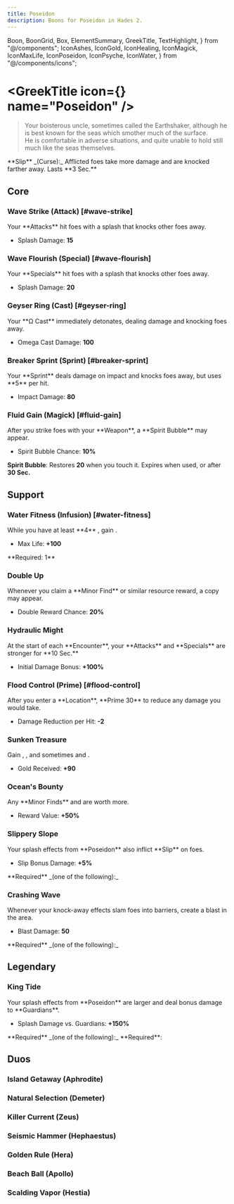 ```yaml
---
title: Poseidon
description: Boons for Poseidon in Hades 2.
---
```


  Boon,
  BoonGrid,
  Box,
  ElementSummary,
  GreekTitle,
  TextHighlight,
} from "@/components";
  IconAshes,
  IconGold,
  IconHealing,
  IconMagick,
  IconMaxLife,
  IconPoseidon,
  IconPsyche,
  IconWater,
} from "@/components/icons";



# <GreekTitle icon={<IconPoseidon  />} name="Poseidon" />

> Your boisterous uncle, sometimes called the Earthshaker, although he is best known for the seas which smother much of the surface.\
> He is comfortable in adverse situations, and quite unable to hold still much like the seas themselves.

<Box className="mt-4">
  **Slip** _(Curse):_ Afflicted foes take more damage and are knocked farther
  away. Lasts **3 Sec.**
</Box>

<ElementSummary boons={DbBoons.Poseidon} />

## Core

### Wave Strike (Attack) [#wave-strike]

<Boon boon={DbBoons.Poseidon.waveStrike}>
Your **Attacks** hit foes with a splash that knocks other foes away.

- Splash Damage: **15**

</Boon>

### Wave Flourish (Special) [#wave-flourish]

<Boon boon={DbBoons.Poseidon.waveFlourish}>
Your **Specials** hit foes with a splash that knocks other foes away.

- Splash Damage: **20**

</Boon>

### Geyser Ring (Cast) [#geyser-ring]

<Boon boon={DbBoons.Poseidon.geyserRing}>
Your **Ω Cast** immediately detonates, dealing damage and knocking foes away.

- Omega Cast Damage: **100**

</Boon>

### Breaker Sprint (Sprint) [#breaker-sprint]

<Boon boon={DbBoons.Poseidon.breakerSprint}>
Your **Sprint** deals damage on impact and knocks foes away, but uses **5** <IconMagick /> per hit.

- Impact Damage: **80**

</Boon>

### Fluid Gain (Magick) [#fluid-gain]

<Boon boon={DbBoons.Poseidon.fluidGain}>
After you strike foes with your **Weapon**, a **Spirit Bubble** may appear.

- Spirit Bubble Chance: **10%**

**Spirit Bubble**: Restores **20** <IconMagick /> when you touch it. Expires
when used, or after **30 Sec.**

</Boon>

## Support

### <TextHighlight type="infusion">Water Fitness (Infusion)</TextHighlight> [#water-fitness]

<Boon boon={DbBoons.Poseidon.waterFitness}>
While you have at least **4** <IconWater />, gain <IconMaxLife />.

- Max Life: **+100**

</Boon>

<Callout>
  **Required: 1** <IconWater />
</Callout>

### Double Up

<Boon boon={DbBoons.Poseidon.doubleUp}>
Whenever you claim a **Minor Find** or similar resource reward, a copy may appear.

- Double Reward Chance: **20%**

</Boon>

### Hydraulic Might

<Boon boon={DbBoons.Poseidon.hydraulicMight}>
At the start of each **Encounter**, your **Attacks** and **Specials** are stronger for **10 Sec.**

- Initial Damage Bonus: **+100%**

</Boon>

### Flood Control (Prime) [#flood-control]

<Boon boon={DbBoons.Poseidon.floodControl}>
After you enter a **Location**, **Prime 30** <IconMagick /> to reduce any damage you would take.

- Damage Reduction per Hit: **-2**

</Boon>

### Sunken Treasure

<Boon boon={DbBoons.Poseidon.sunkenTreasure}>
Gain <IconGold />, <IconHealing />, and sometimes <IconAshes /> and <IconPsyche />.

- Gold Received: **+90**

</Boon>

### Ocean's Bounty

<Boon boon={DbBoons.Poseidon.oceansBounty}>
Any **Minor Finds** and <IconGold /> are worth more.

- Reward Value: **+50%**

</Boon>

### Slippery Slope

<Boon boon={DbBoons.Poseidon.slipperySlope}>
Your splash effects from **Poseidon** also inflict **Slip** on foes.

- Slip Bonus Damage: **+5%**

</Boon>

<Callout>
  **Required** _(one of the following):_
  <BoonGrid
    boons={[DbBoons.Poseidon.waveStrike, DbBoons.Poseidon.waveFlourish]}
  />
</Callout>

### Crashing Wave

<Boon boon={DbBoons.Poseidon.crashingWave}>
Whenever your knock-away effects slam foes into barriers, create a blast in the area.

- Blast Damage: **50**

</Boon>

<Callout>
  **Required** _(one of the following):_
  <BoonGrid
    boons={[
      DbBoons.Poseidon.waveStrike,
      DbBoons.Poseidon.waveFlourish,
      DbBoons.Poseidon.geyserRing,
      DbBoons.Poseidon.breakerSprint,
    ]}
  />
</Callout>

## <TextHighlight type="legendary">Legendary</TextHighlight>

### <TextHighlight type="legendary">King Tide</TextHighlight>

<Boon boon={DbBoons.Poseidon.kingTide}>
Your splash effects from **Poseidon** are larger and deal bonus damage to **Guardians**.

- Splash Damage vs. Guardians: **+150%**

</Boon>

<Callout>
  **Required** _(one of the following):_
  <BoonGrid
    boons={[DbBoons.Poseidon.waveStrike, DbBoons.Poseidon.waveFlourish]}
  />
</Callout>

<Callout>
  **Required**:
  <BoonGrid
    boons={[DbBoons.Poseidon.slipperySlope, DbBoons.Poseidon.crashingWave]}
  />
</Callout>

## <TextHighlight type="duo">Duos</TextHighlight>

### <TextHighlight type="duo">Island Getaway</TextHighlight> (Aphrodite)

<IslandGetaway />

### <TextHighlight type="duo">Natural Selection</TextHighlight> (Demeter)

<NaturalSelection />

### <TextHighlight type="duo">Killer Current</TextHighlight> (Zeus)

<KillerCurrent />

### <TextHighlight type="duo">Seismic Hammer</TextHighlight> (Hephaestus)

<SeismicHammer />

### <TextHighlight type="duo">Golden Rule</TextHighlight> (Hera)

<GoldenRule />

### <TextHighlight type="duo">Beach Ball</TextHighlight> (Apollo)

<BeachBall />

### <TextHighlight type="duo">Scalding Vapor</TextHighlight> (Hestia)

<ScaldingVapor />
